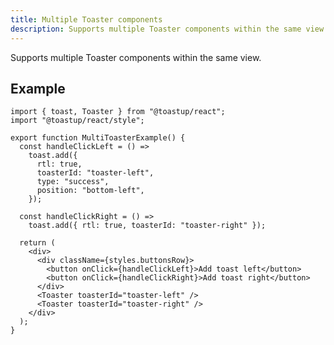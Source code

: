 ```yaml
---
title: Multiple Toaster components
description: Supports multiple Toaster components within the same view.
---
```


Supports multiple Toaster components within the same view.


<MultiToasterExample />

## Example

```tsx
import { toast, Toaster } from "@toastup/react";
import "@toastup/react/style";

export function MultiToasterExample() {
  const handleClickLeft = () =>
    toast.add({
      rtl: true,
      toasterId: "toaster-left",
      type: "success",
      position: "bottom-left",
    });

  const handleClickRight = () =>
    toast.add({ rtl: true, toasterId: "toaster-right" });

  return (
    <div>
      <div className={styles.buttonsRow}>
        <button onClick={handleClickLeft}>Add toast left</button>
        <button onClick={handleClickRight}>Add toast right</button>
      </div>
      <Toaster toasterId="toaster-left" />
      <Toaster toasterId="toaster-right" />
    </div>
  );
}
```


<Blob1 />
